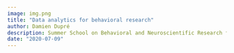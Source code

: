 ```yaml
---
image: img.png
title: "Data analytics for behavioral research"
author: Damien Dupré
description: Summer School on Behavioral and Neuroscientific Research for Economics, Finance and Accounting (ECMCRC 2020)
date: "2020-07-09"
---
```

